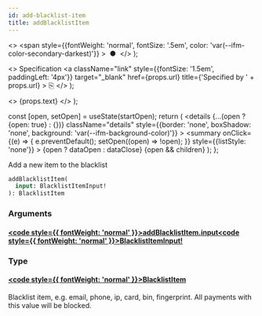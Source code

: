 ```yaml
---
id: add-blacklist-item
title: addBlacklistItem
---
```


  <>
    <span
      style={{fontWeight: 'normal', fontSize: '.5em', color: 'var(--ifm-color-secondary-darkest)'}}
    >
      &nbsp;●&nbsp;
    </span>
  </>
);

  <>
    Specification
    <a
      className="link"
      style={{fontSize: '1.5em', paddingLeft: '4px'}}
      target="_blank"
      href={props.url}
      title={'Specified by ' + props.url}
    >
      ⎘
    </a>
  </>
);

  <>
    <span className={props.class}>{props.text}</span>
  </>
);


  const [open, setOpen] = useState(startOpen);
  return (
    <details
      {...(open ? {open: true} : {})}
      className="details"
      style={{border: 'none', boxShadow: 'none', background: 'var(--ifm-background-color)'}}
    >
      <summary
        onClick={(e) => {
          e.preventDefault();
          setOpen((open) => !open);
        }}
        style={{listStyle: 'none'}}
      >
        {open ? dataOpen : dataClose}
      </summary>
      {open && children}
    </details>
  );
};

Add a new item to the blacklist

```graphql
addBlacklistItem(
  input: BlacklistItemInput!
): BlacklistItem
```

### Arguments

#### [<code style={{ fontWeight: 'normal' }}>addBlacklistItem.<b>input</b></code>](#)<Bullet />[<code style={{ fontWeight: 'normal' }}><b>BlacklistItemInput!</b></code>](/docs/apis/graphql/types/inputs/blacklist-item-input.mdx) <Badge class="badge badge--secondary badge--non_null" text="non-null"/> <Badge class="badge badge--secondary " text="input"/>

### Type

#### [<code style={{ fontWeight: 'normal' }}><b>BlacklistItem</b></code>](/docs/apis/graphql/types/objects/blacklist-item.mdx) <Badge class="badge badge--secondary " text="object"/>

Blacklist item, e.g. email, phone, ip, card, bin, fingerprint.
All payments with this value will be blocked.
